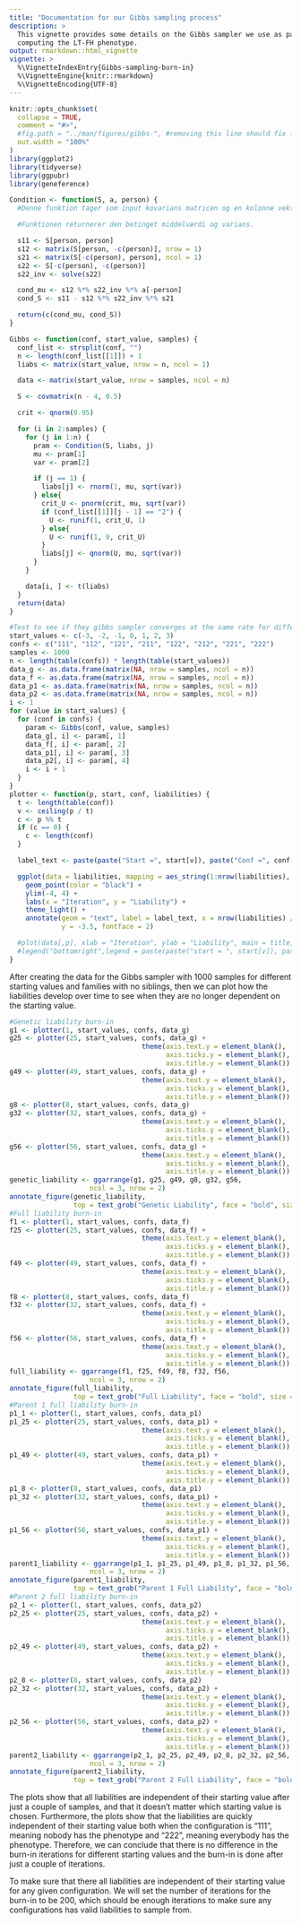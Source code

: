 ```yaml
---
title: "Documentation for our Gibbs sampling process"
description: >
  This vignette provides some details on the Gibbs sampler we use as part of
  computing the LT-FH phenotype.
output: rmarkdown::html_vignette
vignette: >
  %\VignetteIndexEntry{Gibbs-sampling-burn-in}
  %\VignetteEngine{knitr::rmarkdown}
  %\VignetteEncoding{UTF-8}
---
```


```r
knitr::opts_chunk$set(
  collapse = TRUE,
  comment = "#>",
  #fig.path = "../man/figures/gibbs-", #removing this line should fix figures
  out.width = "100%"
)
library(ggplot2)
library(tidyverse)
library(ggpubr)
library(geneference)
```


```r
Condition <- function(S, a, person) {
  #Denne funktion tager som input kovarians matricen og en kolonne vektor (a) af værdier for de nuværende liabilities og person, som er et tal der indikerer hvilken person vi gerne vil have fordelingen for betinget på alle andre.

  #Funktionen returnerer den betinget middelværdi og varians.

  s11 <- S[person, person]
  s12 <- matrix(S[person, -c(person)], nrow = 1)
  s21 <- matrix(S[-c(person), person], ncol = 1)
  s22 <- S[-c(person), -c(person)]
  s22_inv <- solve(s22)

  cond_mu <- s12 %*% s22_inv %*% a[-person]
  cond_S <- s11 - s12 %*% s22_inv %*% s21

  return(c(cond_mu, cond_S))
}
```

```r
Gibbs <- function(conf, start_value, samples) {
  conf_list <- strsplit(conf, "")
  n <- length(conf_list[[1]]) + 1
  liabs <- matrix(start_value, nrow = n, ncol = 1)

  data <- matrix(start_value, nrow = samples, ncol = n)

  S <- covmatrix(n - 4, 0.5)

  crit <- qnorm(0.95)

  for (i in 2:samples) {
    for (j in 1:n) {
      pram <- Condition(S, liabs, j)
      mu <- pram[1]
      var <- pram[2]

      if (j == 1) {
        liabs[j] <- rnorm(1, mu, sqrt(var))
      } else{
        crit_U <- pnorm(crit, mu, sqrt(var))
        if (conf_list[[1]][j - 1] == "2") {
          U <- runif(1, crit_U, 1)
        } else{
          U <- runif(1, 0, crit_U)
        }
        liabs[j] <- qnorm(U, mu, sqrt(var))
      }
    }

    data[i, ] <- t(liabs)
  }
  return(data)
}
```

```r
#Test to see if they gibbs sampler converges at the same rate for different starting values and different configurations with no siblings
start_values <- c(-3, -2, -1, 0, 1, 2, 3)
confs <- c("111", "112", "121", "211", "122", "212", "221", "222")
samples <- 1000
n <- length(table(confs)) * length(table(start_values))
data_g <- as.data.frame(matrix(NA, nrow = samples, ncol = n))
data_f <- as.data.frame(matrix(NA, nrow = samples, ncol = n))
data_p1 <- as.data.frame(matrix(NA, nrow = samples, ncol = n))
data_p2 <- as.data.frame(matrix(NA, nrow = samples, ncol = n))
i <- 1
for (value in start_values) {
  for (conf in confs) {
    param <- Gibbs(conf, value, samples)
    data_g[, i] <- param[, 1]
    data_f[, i] <- param[, 2]
    data_p1[, i] <- param[, 3]
    data_p2[, i] <- param[, 4]
    i <- i + 1
  }
}
plotter <- function(p, start, conf, liabilities) {
  t <- length(table(conf))
  v <- ceiling(p / t)
  c <- p %% t
  if (c == 0) {
    c <- length(conf)
  }

  label_text <- paste(paste("Start =", start[v]), paste("Conf =", conf[c]))

  ggplot(data = liabilities, mapping = aes_string(1:nrow(liabilities), y = names(liabilities)[p]))+
    geom_point(color = "black") +
    ylim(-4, 4) +
    labs(x = "Iteration", y = "Liability") +
    theme_light() +
    annotate(geom = "text", label = label_text, x = nrow(liabilities) / 2,
             y = -3.5, fontface = 2)

  #plot(data[,p], xlab = "Iteration", ylab = "Liability", main = title, ylim = c(-4,4))
  #legend("bottomright",legend = paste(paste("start = ", start[v]), paste("conf = ", conf[c])))
}
```

After creating the data for the Gibbs sampler with 1000 samples for different starting values and families with no siblings, then we can plot how the liabilities develop over time to see when they are no longer dependent on the starting value.

```r
#Genetic liability burn-in
g1 <- plotter(1, start_values, confs, data_g)
g25 <- plotter(25, start_values, confs, data_g) +
                                 theme(axis.text.y = element_blank(),
                                       axis.ticks.y = element_blank(),
                                       axis.title.y = element_blank())
g49 <- plotter(49, start_values, confs, data_g) +
                                 theme(axis.text.y = element_blank(),
                                       axis.ticks.y = element_blank(),
                                       axis.title.y = element_blank())
g8 <- plotter(8, start_values, confs, data_g)
g32 <- plotter(32, start_values, confs, data_g) +
                                 theme(axis.text.y = element_blank(),
                                       axis.ticks.y = element_blank(),
                                       axis.title.y = element_blank())
g56 <- plotter(56, start_values, confs, data_g) +
                                 theme(axis.text.y = element_blank(),
                                       axis.ticks.y = element_blank(),
                                       axis.title.y = element_blank())
genetic_liability <- ggarrange(g1, g25, g49, g8, g32, g56,
                    ncol = 3, nrow = 2)
annotate_figure(genetic_liability,
                top = text_grob("Genetic Liability", face = "bold", size = 14))
#Full liability burn-in
f1 <- plotter(1, start_values, confs, data_f)
f25 <- plotter(25, start_values, confs, data_f) +
                                 theme(axis.text.y = element_blank(),
                                       axis.ticks.y = element_blank(),
                                       axis.title.y = element_blank())
f49 <- plotter(49, start_values, confs, data_f) +
                                 theme(axis.text.y = element_blank(),
                                       axis.ticks.y = element_blank(),
                                       axis.title.y = element_blank())
f8 <- plotter(8, start_values, confs, data_f)
f32 <- plotter(32, start_values, confs, data_f) +
                                 theme(axis.text.y = element_blank(),
                                       axis.ticks.y = element_blank(),
                                       axis.title.y = element_blank())
f56 <- plotter(56, start_values, confs, data_f) +
                                 theme(axis.text.y = element_blank(),
                                       axis.ticks.y = element_blank(),
                                       axis.title.y = element_blank())
full_liability <- ggarrange(f1, f25, f49, f8, f32, f56,
                    ncol = 3, nrow = 2)
annotate_figure(full_liability,
                top = text_grob("Full Liability", face = "bold", size = 14))
#Parent 1 full liability burn-in
p1_1 <- plotter(1, start_values, confs, data_p1)
p1_25 <- plotter(25, start_values, confs, data_p1) +
                                 theme(axis.text.y = element_blank(),
                                       axis.ticks.y = element_blank(),
                                       axis.title.y = element_blank())
p1_49 <- plotter(49, start_values, confs, data_p1) +
                                 theme(axis.text.y = element_blank(),
                                       axis.ticks.y = element_blank(),
                                       axis.title.y = element_blank())
p1_8 <- plotter(8, start_values, confs, data_p1)
p1_32 <- plotter(32, start_values, confs, data_p1) +
                                 theme(axis.text.y = element_blank(),
                                       axis.ticks.y = element_blank(),
                                       axis.title.y = element_blank())
p1_56 <- plotter(56, start_values, confs, data_p1) +
                                 theme(axis.text.y = element_blank(),
                                       axis.ticks.y = element_blank(),
                                       axis.title.y = element_blank())
parent1_liability <- ggarrange(p1_1, p1_25, p1_49, p1_8, p1_32, p1_56,
                    ncol = 3, nrow = 2)
annotate_figure(parent1_liability,
                top = text_grob("Parent 1 Full Liability", face = "bold", size = 14))
#Parent 2 full liability burn-in
p2_1 <- plotter(1, start_values, confs, data_p2)
p2_25 <- plotter(25, start_values, confs, data_p2) +
                                 theme(axis.text.y = element_blank(),
                                       axis.ticks.y = element_blank(),
                                       axis.title.y = element_blank())
p2_49 <- plotter(49, start_values, confs, data_p2) +
                                 theme(axis.text.y = element_blank(),
                                       axis.ticks.y = element_blank(),
                                       axis.title.y = element_blank())
p2_8 <- plotter(8, start_values, confs, data_p2)
p2_32 <- plotter(32, start_values, confs, data_p2) +
                                 theme(axis.text.y = element_blank(),
                                       axis.ticks.y = element_blank(),
                                       axis.title.y = element_blank())
p2_56 <- plotter(56, start_values, confs, data_p2) +
                                 theme(axis.text.y = element_blank(),
                                       axis.ticks.y = element_blank(),
                                       axis.title.y = element_blank())
parent2_liability <- ggarrange(p2_1, p2_25, p2_49, p2_8, p2_32, p2_56,
                    ncol = 3, nrow = 2)
annotate_figure(parent2_liability,
                top = text_grob("Parent 2 Full Liability", face = "bold", size = 14))
```

The plots show that all liabilities are independent of their starting value after just a couple of samples, and that it doesn't matter which starting value is chosen. Furthermore, the plots show that the liabilities are quickly independent of their starting value both when the configuration is "111", meaning nobody has the phenotype and "222", meaning everybody has the phenotype. Therefore, we can conclude that there is no difference in the burn-in iterations for different starting values and the burn-in is done after just a couple of iterations. 

To make sure that there all liabilities are independent of their starting value for any given configuration. We will set the number of iterations for the burn-in to be 200, which should be enough iterations to make sure any configurations has valid liabilities to sample from.
